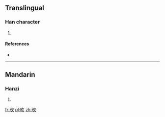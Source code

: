 {{also|吹}}
==Translingual==

===Han character===
{{Han char|rn=76|rad=欠|as=04|sn=8|four=6708<sub>2</sub>|canj=日弓人 (ANO), X日弓人 (XANO)}}

# {{defn|Han|sort=欠04}}

====References====
* {{Han ref|kx=0566.130|dkj=16017|dj=0955.010|hdz=21495.010|uh=6B25|ud=27429|bh=CCE9|bd=52457}}

----

==Mandarin==

===Hanzi===
{{cmn-hanzi|pin=[[yù]] ([[yu4]])|wg=yü<sup>4</sup>}}

# {{defn|lang=cmn|sort=欠04}}

[[fr:欥]]
[[pl:欥]]
[[zh:欥]]